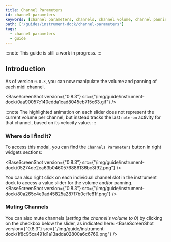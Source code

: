 ```yaml
---
title: Channel Parameters
id: channel-parameters
keywords: [channel parameters, channels, channel volume, channel panning, muting channels]
path: ['/guides/instrument-dock/channel-parameters']
tags:
  - channel parameters
  - guide
---
```



:::note
This guide is still a work in progress.
:::

## Introduction

As of version `0.8.3`, you can now manipulate the volume and panning of each midi channel.

<BaseScreenShot version={"0.8.3"} src={"/img/guide/instrument-dock/0aa90057c140edda1cad8045eb715c63.gif"} />

:::note
The highlighted animation on each slider does not represent the current volume per channel, but instead
tracks the last `note-on` activity for that channel, based on its velocity value.
:::

### Where do I find it?
To access this modal, you can find the `Channels Parameters` button in right widgets sections:

<BaseScreenShot version={"0.8.3"} src={"/img/guide/instrument-dock/05274de2ea63b0460576886136bc3f92.png"} />

You can also right click on each individual channel slot in the instrument dock to access a value slider for
the volume and/or panning.
<BaseScreenShot version={"0.8.3"} src={"/img/guide/instrument-dock/80a265c4e9ad45825a287f7b0cffe81f.png"} />

### Muting Channels

You can also mute channels (_setting the channel's volume to 0_) by clicking on the checkbox below the slider,
as indicated here:
<BaseScreenShot version={"0.8.3"} src={"/img/guide/instrument-dock/1f8c95ca491d1a13adda02800a6c6769.png"} />
